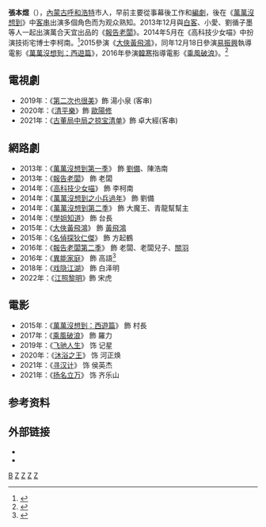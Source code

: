 {{藝人
| 姓名=張本煜
| 類型=男演員
| 圖片 =
| 圖片尺寸 =
| 圖片簡介 =
| 國籍= {{PRC}}
| 籍貫=
| 民族 =[[汉族|汉族]]
| 出生日期= {{birth_date_and_age|1985|1|18}}
| 出生地點= {{CHN}}[[內蒙古|內蒙古]][[呼和浩特|呼和浩特]]
| 語言= [[汉语|汉语]]
| 教育程度= 
| 職業= [[演員|演員]]、[[編劇|編劇]]
| 活躍年代= 2013年至今
| 代表作= [[萬萬没想到|萬萬没想到]]
| 經紀公司=北京萬合天宜影視文化有限公司}}
'''張本煜'''（{{bd|1985年|1月18日|||Z}}），[[內蒙古|內蒙古]][[呼和浩特|呼和浩特]]市人，早前主要從事幕後工作和[[編劇|編劇]]，後在《[[萬萬沒想到|萬萬沒想到]]》中[[客串|客串]]出演多個角色而为观众熟知。2013年12月與[[白客|白客]]、小愛、劉循子墨等人一起出演萬合天宜出品的《[[报告老板|報告老闆]]》。2014年5月在《高科技少女喵》中扮演技術宅博士李柯南。<ref>{{cite news|url=https://www.iq.com/play/19rri07hz0 |title=高科技少女喵 |newspaper=iquiyi |date=2014-06-07 |language=zh-hant|accessdate=2021-05-29 |archive-date=2021-06-03 |archive-url=https://web.archive.org/web/20210603105842/https://www.iq.com/play/19rri07hz0 |dead-url=no }}</ref>2015參演《[[大俠黃飛鴻|大俠黃飛鴻]]》，同年12月18日參演[[易振興|易振興]]執導電影《[[萬萬沒想到：西遊篇|萬萬沒想到：西遊篇]]》，2016年參演[[韓寒|韓寒]]指導電影《[[乘風破浪_(電影)|乘風破浪]]》。<ref>{{cite news|author=|url=http://dailynews.sina.com/bg/ent/chnstar/phoenixtv/20161228/01207668259.html|title=《乘風破浪》發布會張本煜亮相|newspaper=sina全球新聞|date=2016-12-28|language=zh-hant|accessdate=2017-01-11|archive-date=2017-01-13|archive-url=https://web.archive.org/web/20170113121632/http://dailynews.sina.com/bg/ent/chnstar/phoenixtv/20161228/01207668259.html|dead-url=no}}</ref>

== 電視劇 ==
*2019年：《[[第二次也很美|第二次也很美]]》飾 湯小泉 (客串)
*2020年：《[[清平乐_(电视剧)|清平樂]]》飾  [[歐陽修|歐陽修]]
*2021年：《[[古董局中局之掠宝清单|古董局中局之掠宝清单]]》飾  卓大經(客串)

== 網路劇 ==
*2013年：《[[万万没想到|萬萬沒想到第一季]]》 飾 [[劉備|劉備]]、陳浩南
*2013年：《[[报告老板|報告老闆]]》 飾 老闆
*2014年：《[[高科技少女喵|高科技少女喵]]》 飾 李柯南
*2014年：《[[萬萬沒想到之小兵過年|萬萬沒想到之小兵過年]]》 飾 劉備
*2014年：《[[万万没想到|萬萬沒想到第二季]]》 飾 大魔王、青龍幫幫主
*2014年：《[[學姐知道|學姐知道]]》 飾 台長
*2015年：《[[大俠黃飛鴻|大俠黃飛鴻]]》 飾 [[黃飛鴻|黃飛鴻]]
*2015年：《[[名偵探狄仁傑|名偵探狄仁傑]]》 飾 方起鶴
*2016年：《[[报告老板|報告老闆第二季]]》 飾 老闆、老闆兒子、[[關羽|關羽]]
*2016年：《[[異能家庭|異能家庭]]》 飾 高語<ref>{{cite news |author= |url=https://k.kanfb.com/48129 |title=張本煜《異能家庭》收獲超能力 「最佳老公」實力撩倒眾人 |newspaper=頭條新聞 |date=2017-01-05 |language=zh-hant |location= }}{{Dead link|date=2020年7月 |bot=InternetArchiveBot |fix-attempted=yes }}</ref>
*2018年：《[[戏隐江湖|戏隐江湖]]》 飾 白泽明
*2022年：《[[江照黎明|江照黎明]]》飾 宋虎

== 電影 ==
*2015年：《[[萬萬沒想到：西遊篇|萬萬沒想到：西遊篇]]》 飾 村長
*2017年：《[[乘風破浪_(電影)|乘風破浪]]》 飾 羅力
*2019年：《[[飞驰人生|飞驰人生]]》 饰 记星
*2020年：《[[沐浴之王|沐浴之王]]》 饰 河正焕
*2021年：《[[寻汉计|寻汉计]]》 饰 侯英杰
*2021年：《[[扬名立万|扬名立万]]》 饰 齐乐山

== 参考资料 ==
{{reflist}}
== 外部链接 ==
*{{sinaweibo|1449788625}}
*{{douban people}}

[[Category:張姓|B]]
[[Category:呼和浩特人|Z]]
[[Category:中國編劇|Z]]
[[Category:中国电影男演员|Z]]
[[Category:中国电视男演员|Z]]